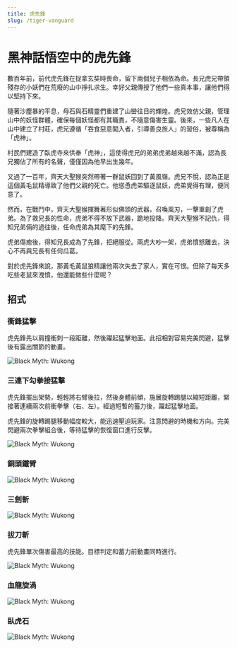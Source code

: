 ```yaml
---
title: 虎先鋒
slug: /tiger-vanguard
---
```


# 黑神話悟空中的虎先鋒

數百年前，前代虎先鋒在捉拿玄奘時喪命，留下兩個兒子相依為命。長兄虎兄帶領殘存的小妖們在荒廢的山中掙扎求生。幸好父親傳授了他們一些真本事，讓他們得以堅持下來。

隨著沙塵暴的平息，母石與石精靈們重建了山巒往日的輝煌。虎兄效仿父親，管理山中的妖怪群體，確保每個妖怪都有其職責，不隨意傷害生靈。後來，一些凡人在山中建立了村莊，虎兄遵循「吞食惡意闖入者，引導善良旅人」的習俗，被尊稱為「虎神」。

村民們建造了臥虎寺來供奉「虎神」，這使得虎兄的弟弟虎弟越來越不滿，認為長兄獨佔了所有的名聲，僅僅因為他早出生幾年。

又過了一百年，齊天大聖猴突然帶著一群鼠妖回到了黃風嶺。虎兄不悅，認為正是這個黃毛鼠精導致了他們父親的死亡。他慫恿虎弟驅逐鼠妖，虎弟覺得有理，便同意了。

然而，在戰鬥中，齊天大聖猴揮舞著形似佛頭的武器，召喚風刃，一擊重創了虎弟。為了救兄長的性命，虎弟不得不放下武器，跪地投降。齊天大聖猴不記仇，得知兄弟倆的過往後，任命虎弟為其麾下的先鋒。

虎弟傷癒後，得知兄長成為了先鋒，拒絕服從。兩虎大吵一架，虎弟憤怒離去，決心不再與兄長有任何瓜葛。

對於虎先鋒來說，那黃毛黃鼠狼精讓他兩次失去了家人，實在可恨。但除了每天多吃些老鼠來洩憤，他還能做些什麼呢？

## 招式

### 衝鋒猛擊

虎先鋒先以肩撞衝刺一段距離，然後躍起猛擊地面。此招相對容易完美閃避，猛擊後有露出關節的動畫。

<img src="https://image.informedainews.com/tv1.gif" alt="Black Myth: Wukong"/>

### 三連下勾拳接猛擊

虎先鋒擺出架勢，輕輕將右臂後拉，然後身體前傾，施展旋轉踢腿以縮短距離，緊接著連續兩次前衝拳擊（右、左）。經過短暫的蓄力後，躍起猛擊地面。

虎先鋒的旋轉踢腿移動幅度較大，能迅速壓迫玩家。注意閃避的時機和方向。完美閃避兩次拳擊組合後，等待猛擊的恢復窗口進行反擊。

<img src="https://image.informedainews.com/tv2.gif" alt="Black Myth: Wukong"/>

### 銅頭鐵臂

<img src="https://image.informedainews.com/tv3.gif" alt="Black Myth: Wukong"/>

### 三劍斬

<img src="https://image.informedainews.com/tv4.gif" alt="Black Myth: Wukong"/>

### 拔刀斬

虎先鋒單次傷害最高的技能。目標判定和蓄力前動畫同時進行。

<img src="https://image.informedainews.com/tv5.gif" alt="Black Myth: Wukong"/>

### 血龍旋渦

<img src="https://image.informedainews.com/tv6.gif" alt="Black Myth: Wukong"/>

### 臥虎石

<img src="https://image.informedainews.com/tv7.gif" alt="Black Myth: Wukong"/>